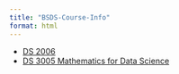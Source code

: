 ```yaml
---
title: "BSDS-Course-Info"
format: html
---
```


* [DS 2006](https://uvads.github.io/DS-2006/)
* [DS 3005 Mathematics for Data Science](https://uvads.github.io/DS-3005/)
